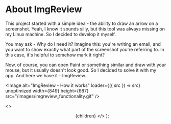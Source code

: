 
# About ImgReview

This project started with a simple idea - the ability to draw an arrow on a screenshot.
Yeah, I know it sounds silly, but this tool was always missing on my Linux machine.
So I decided to develop it myself.

You may ask - Why do I need it?
Imagine this: you're writing an email, and you want to show exactly what part of the screenshot you're referring to.
In this case, it's helpful to somehow mark it right?

Now, of course, you can open Paint or something similar and draw with your mouse, but it usually doesn't look good.
So I decided to solve it with my app.
And here we have it - ImgReview.

<Image
  alt="ImgReview - How it works"
  loader={({ src }) => src}
  unoptimized
  width={849}
  height={687}
  src="/images/imgreview_functionality.gif"
/>

  <>
    <Header />
    <AppStateProvider>
      <Menu />
      <Container>{children}</Container>
    </AppStateProvider>
  </>
);
